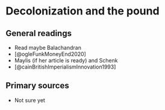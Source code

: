 # Decolonization and the pound

## General readings

+ Read maybe Balachandran
+ [@ogleFunkMoneyEnd2020]
+ Maylis (if her article is ready) and Schenk
+ [@cainBritishImperialismInnovation1993]

## Primary sources

+ Not sure yet

